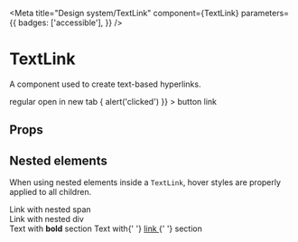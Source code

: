 
<Meta
    title="Design system/TextLink"
    component={TextLink}
    parameters={{
        badges: ['accessible'],
    }}
/>

# TextLink

A component used to create text-based hyperlinks.

<Canvas>
    <Story
        name="Main demo"
        parameters={{
            docs: { source: { type: 'code' } },
        }}
    >
        <Stack space="medium" align="start">
            <TextLink href="https://www.doist.com/">regular</TextLink>
            <TextLink href="https://www.doist.com/" openInNewTab={true}>
                open in new tab
            </TextLink>
            <TextLink
                as="button"
                onClick={() => {
                    alert('clicked')
                }}
            >
                button link
            </TextLink>
        </Stack>
    </Story>
</Canvas>

## Props

<ArgsTable of={TextLink} />

## Nested elements

When using nested elements inside a `TextLink`, hover styles are properly applied to all children.

<Canvas>
    <Story
        name="Nested elements"
        parameters={{
            docs: { source: { type: 'code' } },
            chromatic: { disableSnapshot: false },
        }}
    >
        <Stack space="medium" align="start">
            <TextLink href="https://www.doist.com/">
                <span>Link with nested span</span>
            </TextLink>
            <TextLink href="https://www.doist.com/">
                <div>Link with nested div</div>
            </TextLink>
            <TextLink href="https://www.doist.com/">
                Text with <strong>bold</strong> section
            </TextLink>
            <TextLink href="https://www.doist.com/">
                Text with{' '}
                <a href="https://www.doist.com" target="_blank">
                    link
                </a>{' '}
                section
            </TextLink>
        </Stack>
    </Story>
</Canvas>

